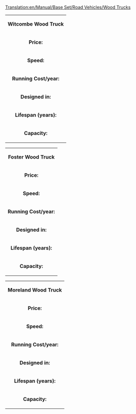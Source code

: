 [[Translation:en/Manual/Base Set/Road Vehicles/Wood Trucks]]
{|
| colspan=2 align=center| '''Witcombe Wood Truck'''
|-
| '''Price:'''|| £4,838 ($9,676) 
|-
| '''Speed:''' || 30 mph (48 km/h)
|-
| '''Running Cost/year:'''||£421 ($842)
|-
| '''Designed in:'''||1935
|-
| '''Lifespan (years):'''||15
|-
| '''Capacity:'''||20 tonnes of wood
|}

{|
| colspan=2 align=center| '''Foster Wood Truck'''
|-
| '''Price:'''|| £5,617 ($11,234) 
|-
| '''Speed:''' || 55 mph (88 km/h)
|-
| '''Running Cost/year:'''||£787 ($1,574)
|-
| '''Designed in:'''||1974
|-
| '''Lifespan (years):'''||15
|-
| '''Capacity:'''||22 tonnes of wood
|}

{|
| colspan=2 align=center| '''Moreland Wood Truck'''
|-
| '''Price:'''|| £6,027 ($12,054) 
|-
| '''Speed:''' || 70 mph (112 km/h)
|-
| '''Running Cost/year:'''||£1,125 ($2,250)
|-
| '''Designed in:'''||2018
|-
| '''Lifespan (years):'''||15
|-
| '''Capacity:'''||24 tonnes of wood
|}